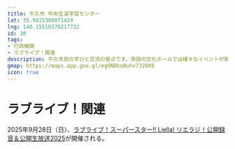 ```yaml
---
title: 牛久市 中央生涯学習センター
lat: 35.9815386071429
lng: 140.15510378217732
id: 30
tags:
- 行政機関
- ラブライブ！関連
description: 牛久市民の学びと交流の拠点です。併設の文化ホールでは様々なイベントが開催されます。
gmap: https://maps.app.goo.gl/eg9NDhoBuhv7J29X8
icon: true
---
```


<LinkedImage
  basename="nato_blooming/central_center-sign"
/>

# ラブライブ！関連
2025年9月28日（日）、[ラブライブ！スーパースター!! Liella! リエラジ！公開録音＆公開生放送2025](https://www.lovelive-anime.jp/yuigaoka/live/live_detail.php?p=sp_radio_2025)が開催される。
